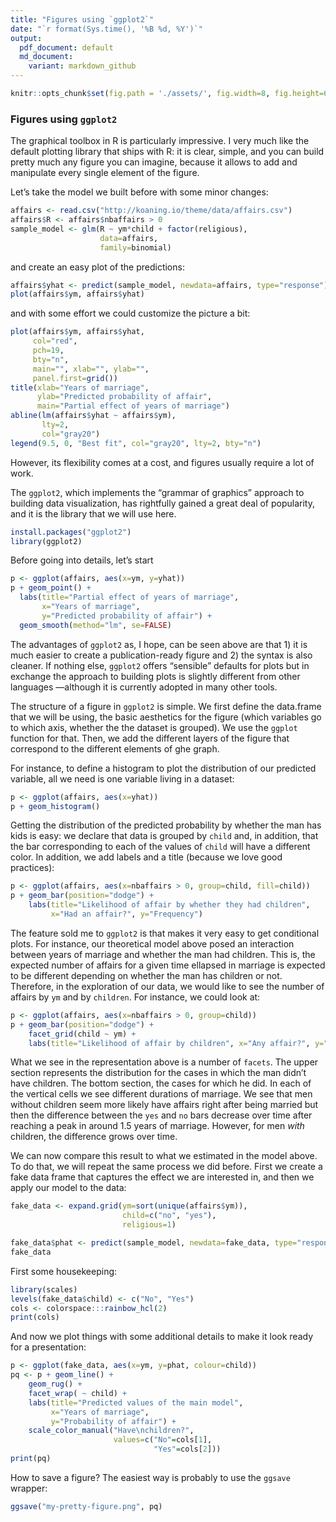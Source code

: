 --- 
title: "Figures using `ggplot2`"
date: "`r format(Sys.time(), '%B %d, %Y')`"
output: 
  pdf_document: default
  md_document:
    variant: markdown_github
---

```{r setup, include=FALSE, cache=FALSE}
knitr::opts_chunk$set(fig.path = './assets/', fig.width=8, fig.height=6)
```

### Figures using `ggplot2`

The graphical toolbox in R is particularly impressive. I very much like the
default plotting library that ships with R: it is clear, simple, and you can
build pretty much any figure you can imagine, because it allows to add and
manipulate every single element of the figure. 

Let's take the model we built before with some minor changes:

```{r}
affairs <- read.csv("http://koaning.io/theme/data/affairs.csv")
affairs$R <- affairs$nbaffairs > 0
sample_model <- glm(R ~ ym*child + factor(religious), 
                    data=affairs, 
                    family=binomial)
```

and create an easy plot of the predictions:

```{r}
affairs$yhat <- predict(sample_model, newdata=affairs, type="response")
plot(affairs$ym, affairs$yhat)
```

and with some effort we could customize the picture a bit:

```{r}
plot(affairs$ym, affairs$yhat, 
     col="red", 
     pch=19, 
     bty="n", 
     main="", xlab="", ylab="", 
     panel.first=grid())
title(xlab="Years of marriage", 
      ylab="Predicted probability of affair", 
      main="Partial effect of years of marriage")
abline(lm(affairs$yhat ~ affairs$ym), 
       lty=2, 
       col="gray20")
legend(9.5, 0, "Best fit", col="gray20", lty=2, bty="n")
```

However, its flexibility comes at a cost, and figures usually require a lot of work. 

The `ggplot2`, which implements the "grammar of graphics" approach to building
data visualization, has rightfully gained a great deal of popularity, and it is
the library that we will use here.

```{r}
install.packages("ggplot2")
library(ggplot2)
```

Before going into details, let's start 

```{r}
p <- ggplot(affairs, aes(x=ym, y=yhat))
p + geom_point() + 
  labs(title="Partial effect of years of marriage", 
       x="Years of marriage", 
       y="Predicted probability of affair") +
  geom_smooth(method="lm", se=FALSE)
```

The advantages of `ggplot2` as, I hope, can be seen above are that 1) it is much
easier to create a publication-ready figure and 2) the syntax is also cleaner.
If nothing else, `ggplot2` offers "sensible" defaults for plots but in exchange
the approach to building plots is slightly different from other languages
---although it is currently adopted in many other tools.

The structure of a figure in `ggplot2` is simple. We first define the data.frame
that we will be using, the basic aesthetics for the figure (which variables go
to which axis, whether the the dataset is grouped). We use the `ggplot` function
for that. Then, we add the different layers of the figure that correspond to the
different elements of ghe graph.

For instance, to define a histogram to plot the distribution of our predicted
variable, all we need is one variable living in a dataset:

```{r}
p <- ggplot(affairs, aes(x=yhat))
p + geom_histogram()
```

Getting the distribution of the predicted probability by whether the man has
kids is easy: we declare that data is grouped by `child` and, in addition, that
the bar corresponding to each of the values of `child` will have a different
color. In addition, we add labels and a title (because we love good practices):

```{r}
p <- ggplot(affairs, aes(x=nbaffairs > 0, group=child, fill=child))
p + geom_bar(position="dodge") +
    labs(title="Likelihood of affair by whether they had children",
         x="Had an affair?", y="Frequency")
```

The feature sold me to `ggplot2` is that makes it very easy to get conditional
plots. For instance, our theoretical model above posed an interaction between
years of marriage and whether the man had children. This is, the expected number
of affairs for a given time ellapsed in marriage is expected to be different
depending on whether the man has children or not. Therefore, in the exploration
of our data, we would like to see the number of affairs by `ym` and by
`children`. For instance, we could look at:

```{r fig.width=8}
p <- ggplot(affairs, aes(x=nbaffairs > 0, group=child))
p + geom_bar(position="dodge") +
    facet_grid(child ~ ym) +
    labs(title="Likelihood of affair by children", x="Any affair?", y="Frequency")
```

What we see in the representation above is a number of `facets`. The upper
section represents the distribution for the cases in which the man didn't have
children. The bottom section, the cases for which he did. In each of the
vertical cells we see different durations of marriage. We see that men without
children seem more likely have affairs right after being married but then the
difference between the `yes` and `no` bars decrease over time after reaching a
peak in around 1.5 years of marriage. However, for men _with_ children, the
difference grows over time.

We can now compare this result to what we estimated in the model above. To do
that, we will repeat the same process we did before. First we create a fake data
frame that captures the effect we are interested in, and then we apply our model
to the data: 

```{r}
fake_data <- expand.grid(ym=sort(unique(affairs$ym)), 
                         child=c("no", "yes"), 
                         religious=1)

fake_data$phat <- predict(sample_model, newdata=fake_data, type="response")
fake_data
```

First some housekeeping:

```{r}
library(scales)
levels(fake_data$child) <- c("No", "Yes")
cols <- colorspace:::rainbow_hcl(2)
print(cols)
```

And now we plot things with some additional details to make it look ready for a presentation:

```{r}
p <- ggplot(fake_data, aes(x=ym, y=phat, colour=child))
pq <- p + geom_line() +
    geom_rug() +
    facet_wrap( ~ child) + 
    labs(title="Predicted values of the main model",
         x="Years of marriage",
         y="Probability of affair") + 
    scale_color_manual("Have\nchildren?",
                       values=c("No"=cols[1],
                                "Yes"=cols[2]))
print(pq)
```

How to save a figure? The easiest way is probably to use the `ggsave` wrapper:

```{r eval=FALSE}
ggsave("my-pretty-figure.png", pq)
```
